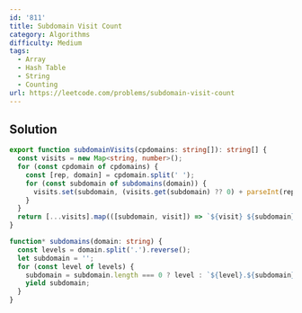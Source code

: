 ```yaml
---
id: '811'
title: Subdomain Visit Count
category: Algorithms
difficulty: Medium
tags:
  - Array
  - Hash Table
  - String
  - Counting
url: https://leetcode.com/problems/subdomain-visit-count
---
```


## Solution

```typescript filename="solution.ts" copy
export function subdomainVisits(cpdomains: string[]): string[] {
  const visits = new Map<string, number>();
  for (const cpdomain of cpdomains) {
    const [rep, domain] = cpdomain.split(' ');
    for (const subdomain of subdomains(domain)) {
      visits.set(subdomain, (visits.get(subdomain) ?? 0) + parseInt(rep));
    }
  }
  return [...visits].map(([subdomain, visit]) => `${visit} ${subdomain}`);
}

function* subdomains(domain: string) {
  const levels = domain.split('.').reverse();
  let subdomain = '';
  for (const level of levels) {
    subdomain = subdomain.length === 0 ? level : `${level}.${subdomain}`;
    yield subdomain;
  }
}
```
